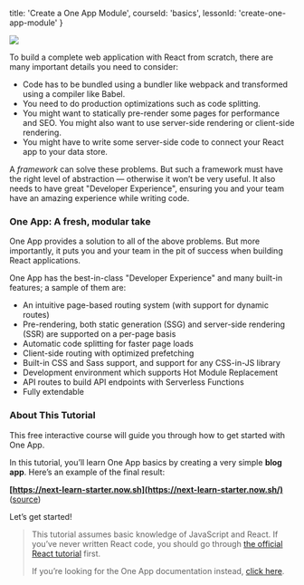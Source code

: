 
  title: 'Create a One App Module',
  courseId: 'basics',
  lessonId: 'create-one-app-module'
}

<p>
  <img src="/static/images/one-app.png" style={{ height: 80 }} />

</p>

To build a complete web application with React from scratch, there are many important details you need to consider:

- Code has to be bundled using a bundler like webpack and transformed using a compiler like Babel.
- You need to do production optimizations such as code splitting.
- You might want to statically pre-render some pages for performance and SEO. You might also want to use server-side rendering or client-side rendering.
- You might have to write some server-side code to connect your React app to your data store.

A _framework_ can solve these problems. But such a framework must have the right level of abstraction — otherwise it won’t be very useful. It also needs to have great "Developer Experience", ensuring you and your team have an amazing experience while writing code.

### One App: A fresh, modular take

One App provides a solution to all of the above problems. But more importantly, it puts you and your team in the pit of success when building React applications.

One App has the best-in-class "Developer Experience" and many built-in features; a sample of them are:

- An intuitive page-based routing system (with support for dynamic routes)
- Pre-rendering, both static generation (SSG) and server-side rendering (SSR) are supported on a per-page basis
- Automatic code splitting for faster page loads
- Client-side routing with optimized prefetching
- Built-in CSS and Sass support, and support for any CSS-in-JS library
- Development environment which supports Hot Module Replacement
- API routes to build API endpoints with Serverless Functions
- Fully extendable

### About This Tutorial

This free interactive course will guide you through how to get started with One App.

In this tutorial, you’ll learn One App basics by creating a very simple **blog app**. Here’s an example of the final result:

**[https://next-learn-starter.now.sh](https://next-learn-starter.now.sh/)** ([source](https://github.com/vercel/next-learn-starter/tree/master/demo))

Let’s get started!

> This tutorial assumes basic knowledge of JavaScript and React. If you’ve never written React code, you should go through [the official React tutorial](https://reactjs.org/tutorial/tutorial.html) first.
>
> If you’re looking for the One App documentation instead, <a href="https://one-amex-docs.americanexpress.com/" rel="noopener noreferrer" target="_blank">click here</a>.

